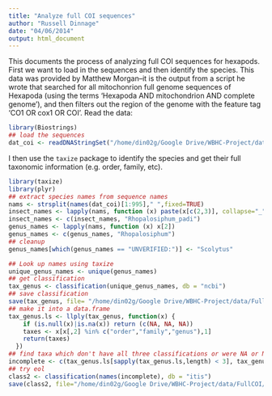 ```yaml
---
title: "Analyze full COI sequences"
author: "Russell Dinnage"
date: "04/06/2014"
output: html_document
---
```


This documents the process of analyzing full COI sequences for hexapods. First we want to load in the sequences and then identify the species. This data was provided by Matthew Morgan--it is the output from a script he wrote that searched for all mitochonrion full genome sequences of Hexapoda (using the terms 'Hexapoda AND mitochondrion AND complete genome'), and then filters out the region of the genome with the feature tag 'CO1 OR cox1 OR COI'. Read the data:

```r
library(Biostrings)
## load the sequences
dat_coi <- readDNAStringSet("/home/din02g/Google Drive/WBHC-Project/data/FullCOI/Hexapoda_COI.fasta")
```

I then use the `taxize` package to identify the species and get their full taxonomic information (e.g. order, family, etc).

```r
library(taxize)
library(plyr)
## extract species names from sequence names
nams <- strsplit(names(dat_coi)[1:995]," ",fixed=TRUE)
insect_names <- lapply(nams, function (x) paste(x[c(2,3)], collapse="_"))
insect_names <- c(insect_names, "Rhopalosiphum_padi")
genus_names <- lapply(nams, function (x) x[2])
genus_names <- c(genus_names, "Rhopalosiphum")
## cleanup
genus_names[which(genus_names == "UNVERIFIED:")] <- "Scolytus"

## Look up names using taxize
unique_genus_names <- unique(genus_names)
## get classification
tax_genus <- classification(unique_genus_names, db = "ncbi")
## save classification
save(tax_genus, file= "/home/din02g/Google Drive/WBHC-Project/data/FullCOI/Hexapoda_COI_class.rData")
## make it into a data.frame
tax_genus.ls <- llply(tax_genus, function(x) {
    if (is.null(x)|is.na(x)) return (c(NA, NA, NA))
    taxes <- x[x[,2] %in% c("order","family","genus"),1]
    return(taxes)
  })
## find taxa which don't have all three classifications or were NA or NULL
incomplete <- c(tax_genus.ls[sapply(tax_genus.ls,length) < 3], tax_genus.ls[sapply(tax_genus.ls,function(x) any(is.na(x)))])
## try eol
class2 <- classification(names(incomplete), db = "itis")
save(class2, file="/home/din02g/Google Drive/WBHC-Project/data/FullCOI/Hexapoda_COI_class2.rData")
```
